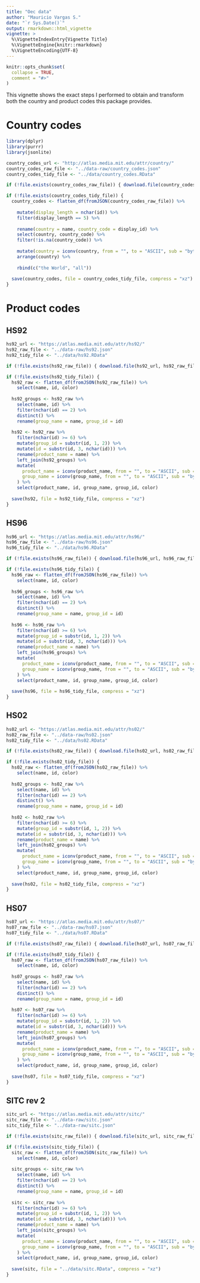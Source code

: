 ```yaml
---
title: "Oec data"
author: "Mauricio Vargas S."
date: "`r Sys.Date()`"
output: rmarkdown::html_vignette
vignette: >
  %\VignetteIndexEntry{Vignette Title}
  %\VignetteEngine{knitr::rmarkdown}
  %\VignetteEncoding{UTF-8}
---
```


```r
knitr::opts_chunk$set(
  collapse = TRUE,
  comment = "#>"
)
```

This vignette shows the exact steps I performed to obtain and transform both the country and product codes this package provides.

# Country codes

```r
library(dplyr)
library(purrr)
library(jsonlite)

country_codes_url <- "http://atlas.media.mit.edu/attr/country/"
country_codes_raw_file <- "../data-raw/country_codes.json"
country_codes_tidy_file <- "../data/country_codes.RData"

if (!file.exists(country_codes_raw_file)) { download.file(country_codes_url, country_codes_raw_file) }

if (!file.exists(country_codes_tidy_file)) {
  country_codes <- flatten_df(fromJSON(country_codes_raw_file)) %>%
    
    mutate(display_length = nchar(id)) %>%
    filter(display_length == 5) %>%
    
    rename(country = name, country_code = display_id) %>%
    select(country, country_code) %>%
    filter(!is.na(country_code)) %>% 
    
    mutate(country = iconv(country, from = "", to = "ASCII", sub = "byte")) %>%
    arrange(country) %>% 
    
    rbind(c("the World", "all"))
  
  save(country_codes, file = country_codes_tidy_file, compress = "xz")
}
```

# Product codes

## HS92

```r
hs92_url <- "https://atlas.media.mit.edu/attr/hs92/"
hs92_raw_file <- "../data-raw/hs92.json"
hs92_tidy_file <- "../data/hs92.RData"

if (!file.exists(hs92_raw_file)) { download.file(hs92_url, hs92_raw_file) }

if (!file.exists(hs92_tidy_file)) {
  hs92_raw <- flatten_df(fromJSON(hs92_raw_file)) %>% 
    select(name, id, color)
  
  hs92_groups <- hs92_raw %>%
    select(name, id) %>%
    filter(nchar(id) == 2) %>%
    distinct() %>%
    rename(group_name = name, group_id = id)
  
  hs92 <- hs92_raw %>%
    filter(nchar(id) >= 6) %>%
    mutate(group_id = substr(id, 1, 2)) %>%
    mutate(id = substr(id, 3, nchar(id))) %>%
    rename(product_name = name) %>%
    left_join(hs92_groups) %>%
    mutate(
      product_name = iconv(product_name, from = "", to = "ASCII", sub = "byte"),
      group_name = iconv(group_name, from = "", to = "ASCII", sub = "byte")
    ) %>%
    select(product_name, id, group_name, group_id, color)
  
  save(hs92, file = hs92_tidy_file, compress = "xz")
}
```




## HS96

```r
hs96_url <- "https://atlas.media.mit.edu/attr/hs96/"
hs96_raw_file <- "../data-raw/hs96.json"
hs96_tidy_file <- "../data/hs96.RData"

if (!file.exists(hs96_raw_file)) { download.file(hs96_url, hs96_raw_file) }

if (!file.exists(hs96_tidy_file)) {
  hs96_raw <- flatten_df(fromJSON(hs96_raw_file)) %>% 
    select(name, id, color)
  
  hs96_groups <- hs96_raw %>%
    select(name, id) %>%
    filter(nchar(id) == 2) %>%
    distinct() %>%
    rename(group_name = name, group_id = id)
  
  hs96 <- hs96_raw %>%
    filter(nchar(id) >= 6) %>%
    mutate(group_id = substr(id, 1, 2)) %>%
    mutate(id = substr(id, 3, nchar(id))) %>%
    rename(product_name = name) %>%
    left_join(hs96_groups) %>%
    mutate(
      product_name = iconv(product_name, from = "", to = "ASCII", sub = "byte"),
      group_name = iconv(group_name, from = "", to = "ASCII", sub = "byte")
    ) %>%
    select(product_name, id, group_name, group_id, color)
  
  save(hs96, file = hs96_tidy_file, compress = "xz")
}
```



## HS02

```r
hs02_url <- "https://atlas.media.mit.edu/attr/hs02/"
hs02_raw_file <- "../data-raw/hs02.json"
hs02_tidy_file <- "../data/hs02.RData"

if (!file.exists(hs02_raw_file)) { download.file(hs02_url, hs02_raw_file) }

if (!file.exists(hs02_tidy_file)) {
  hs02_raw <- flatten_df(fromJSON(hs02_raw_file)) %>% 
    select(name, id, color)
  
  hs02_groups <- hs02_raw %>%
    select(name, id) %>%
    filter(nchar(id) == 2) %>%
    distinct() %>%
    rename(group_name = name, group_id = id)
  
  hs02 <- hs02_raw %>%
    filter(nchar(id) >= 6) %>%
    mutate(group_id = substr(id, 1, 2)) %>%
    mutate(id = substr(id, 3, nchar(id))) %>%
    rename(product_name = name) %>%
    left_join(hs02_groups) %>%
    mutate(
      product_name = iconv(product_name, from = "", to = "ASCII", sub = "byte"),
      group_name = iconv(group_name, from = "", to = "ASCII", sub = "byte")
    ) %>%
    select(product_name, id, group_name, group_id, color)
  
  save(hs02, file = hs02_tidy_file, compress = "xz")
}
```


## HS07

```r
hs07_url <- "https://atlas.media.mit.edu/attr/hs07/"
hs07_raw_file <- "../data-raw/hs07.json"
hs07_tidy_file <- "../data/hs07.RData"

if (!file.exists(hs07_raw_file)) { download.file(hs07_url, hs07_raw_file) }

if (!file.exists(hs07_tidy_file)) {
  hs07_raw <- flatten_df(fromJSON(hs07_raw_file)) %>% 
    select(name, id, color)
  
  hs07_groups <- hs07_raw %>%
    select(name, id) %>%
    filter(nchar(id) == 2) %>%
    distinct() %>%
    rename(group_name = name, group_id = id)
  
  hs07 <- hs07_raw %>%
    filter(nchar(id) >= 6) %>%
    mutate(group_id = substr(id, 1, 2)) %>%
    mutate(id = substr(id, 3, nchar(id))) %>%
    rename(product_name = name) %>%
    left_join(hs07_groups) %>%
    mutate(
      product_name = iconv(product_name, from = "", to = "ASCII", sub = "byte"),
      group_name = iconv(group_name, from = "", to = "ASCII", sub = "byte")
    ) %>%
    select(product_name, id, group_name, group_id, color)
  
  save(hs07, file = hs07_tidy_file, compress = "xz")
}
```

## SITC rev 2

```r
sitc_url <- "https://atlas.media.mit.edu/attr/sitc/"
sitc_raw_file <- "../data-raw/sitc.json"
sitc_tidy_file <- "../data-raw/sitc.json"

if (!file.exists(sitc_raw_file)) { download.file(sitc_url, sitc_raw_file) }

if (!file.exists(sitc_tidy_file)) {
  sitc_raw <- flatten_df(fromJSON(sitc_raw_file)) %>% 
    select(name, id, color)
  
  sitc_groups <- sitc_raw %>%
    select(name, id) %>%
    filter(nchar(id) == 2) %>%
    distinct() %>%
    rename(group_name = name, group_id = id)
  
  sitc <- sitc_raw %>%
    filter(nchar(id) >= 6) %>%
    mutate(group_id = substr(id, 1, 2)) %>%
    mutate(id = substr(id, 3, nchar(id))) %>%
    rename(product_name = name) %>%
    left_join(sitc_groups) %>%
    mutate(
      product_name = iconv(product_name, from = "", to = "ASCII", sub = "byte"),
      group_name = iconv(group_name, from = "", to = "ASCII", sub = "byte")
    ) %>%
    select(product_name, id, group_name, group_id, color)
  
  save(sitc, file = "../data/sitc.RData", compress = "xz")
}
```
